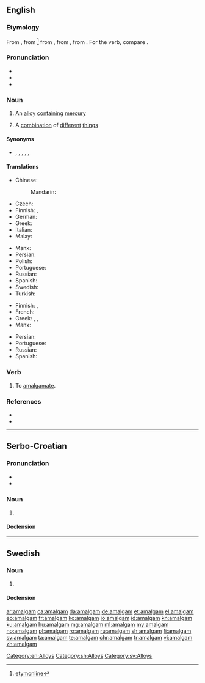 {{also|Amalgam|amalgám}}
==English==
{{wikipedia}}

===Etymology===
From {{etyl|ML.|en}} {{m|la|amalgama||mercury alloy}}, from {{etyl|ar|en}} {{m|ar|ملغم|اَلْمَلْغَم|emollient poultice or unguent for sores}}<ref>[http://www.etymonline.com/index.php?term=amalgam&allowed_in_frame=0 etymonline]</ref> from {{etyl|grc|en}} {{m|grc|μάλαγμα||gold}}, from {{m|grc|μαλάσσω||to soften}}, from {{m|grc|μαλακός||soft}}. For the verb, compare {{cog|fr|amalgamer}}.

===Pronunciation===
* {{IPA|/əˈmæːl.ɡəm/|lang=en}}
* {{hyphenation|a|mal|gam|lang=en}}
* {{audio|en-us-amalgam.ogg|Audio (US)|lang=en}}

===Noun===
{{en-noun|amalgams}}

# {{lb|en|metallurgy}} An [[alloy]] [[contain]]ing [[mercury]]
# A [[combination]] of [[different]] [[thing]]s

====Synonyms====
* {{l|en|alloy}}, {{l|en|blend}}, {{l|en|combo}}, {{l|en|compound}}, {{l|en|conglomerate}}, {{l|en|mixture}}

====Translations====
{{trans-top|alloy}}
* Chinese:
*: Mandarin: {{t+check|cmn|汞齐||tr=gǒngjì}}
* Czech: {{t+|cs|amalgám|m}}
* Finnish: {{t+|fi|amalgaami}}, {{t|fi|elohopeaseos}}
* German: {{t+|de|Amalgam|n}}
* Greek: {{t+|el|αμάλγαμα|n}}
* Italian: {{t+|it|amalgama|f}}
* Malay: {{t|ms|amalgam}}
{{trans-mid}}
* Manx: {{t|gv|co-lheian|m}}
* Persian: {{t+|fa|ملغمه|tr=malğame|sc=fa-Arab}}
* Polish: {{t+|pl|amalgamat|m}}
* Portuguese: {{t+|pt|amálgama|m-f}}
* Russian: {{t+|ru|амальга́ма|f}}
* Spanish: {{t+|es|amalgama|f}}
* Swedish: {{t+|sv|amalgam|n}}
* Turkish: {{t+|tr|malgama}}
{{trans-bottom}}

{{trans-top|combination}}
* Finnish: {{t+|fi|yhdistelmä}}, {{t+|fi|seos}}
* French: {{t+|fr|amalgame|m}}
* Greek: {{t+|el|αμάλγαμα|n}}, {{t+|el|κράμα|n}}, {{t+|el|σύμφυρμα|n}}
* Manx: {{t|gv|co-lheian|m}}
{{trans-mid}}
* Persian: {{t+|fa|ملغمه|tr=malğame|sc=fa-Arab}}
* Portuguese: {{t+|pt|amálgama|m-f}}
* Russian: {{t+|ru|амальга́ма|f}}
* Spanish: {{t+|es|amalgama|f}}
{{trans-bottom}}

===Verb===
{{en-verb}}

# {{lb|en|archaic|ambitransitive}} To [[amalgamate]].
#: {{rfquotek|Boyle}}
#: {{rfquotek|Ben Jonson}}

===References===
* {{R:WebMineral}}
* {{R:mindat}}
<references />

[[Category:en:Alloys]]

----

==Serbo-Croatian==

===Pronunciation===
* {{IPA|/amǎlɡaːm/|lang=sh}}
* {{hyphenation|a|mal|gam|lang=sh}}

===Noun===
{{sh-noun|g=m|head=amàlgām|r|амалгам|ама̀лга̄м}}

# {{l|en|amalgam}}

====Declension====
{{sh-decl-noun|amàlgām|amalgami
|amalgáma|amalgama
|amalgamu|amalgamima
|amalgam|amalgame
|amalgame|amalgami
|amalgamu|amalgamima
|amalgamom|amalgamima
}}

[[Category:sh:Alloys]]

----

==Swedish==
{{wikipedia|lang=sv}}

===Noun===
{{sv-noun|n}}

# {{l|sv|amalgam}}

====Declension====
{{sv-noun-unc-irreg-n|2=amalgamet}}

[[Category:sv:Alloys]]

[[ar:amalgam]]
[[ca:amalgam]]
[[da:amalgam]]
[[de:amalgam]]
[[et:amalgam]]
[[el:amalgam]]
[[eo:amalgam]]
[[fr:amalgam]]
[[ko:amalgam]]
[[io:amalgam]]
[[id:amalgam]]
[[kn:amalgam]]
[[ku:amalgam]]
[[hu:amalgam]]
[[mg:amalgam]]
[[ml:amalgam]]
[[my:amalgam]]
[[no:amalgam]]
[[pl:amalgam]]
[[ro:amalgam]]
[[ru:amalgam]]
[[sh:amalgam]]
[[fi:amalgam]]
[[sv:amalgam]]
[[ta:amalgam]]
[[te:amalgam]]
[[chr:amalgam]]
[[tr:amalgam]]
[[vi:amalgam]]
[[zh:amalgam]]